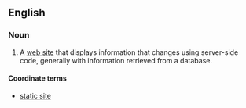 ==English==

===Noun===
{{en-noun|head=[[dynamic]] [[site]]}}

# {{context|Internet}} A [[web site]] that displays information that changes using server-side code, generally with information retrieved from a database.

====Coordinate terms====
* [[static site]]